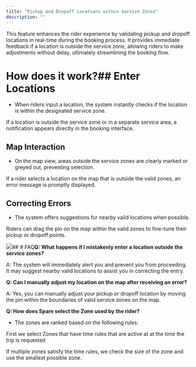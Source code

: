 ```yaml
---
title: "Pickup and Dropoff Locations within Service Zones"
description: ""
---
```


This feature enhances the rider experience by validating pickup and dropoff locations in real-time during the booking process. It provides immediate feedback if a location is outside the service zone, allowing riders to make adjustments without delay, ultimately streamlining the booking flow.

# How does it work?## **Enter Locations**

- When riders input a location, the system instantly checks if the location is within the designated service zone.

If a location is outside the service zone or in a separate service area, a notification appears directly in the booking interface.
​

## **Map Interaction**

- On the map view, areas outside the service zones are clearly marked or greyed out, preventing selection.

If a rider selects a location on the map that is outside the valid zones, an error message is promptly displayed.
​

## **Correcting Errors**

- The system offers suggestions for nearby valid locations when possible.

Riders can drag the pin on the map within the valid zones to fine-tune their pickup or dropoff points.

![](https://downloads.intercomcdn.com/i/o/1029146758/67b58c57044020ca5d945f18/image.png?expires=1753820100&signature=8ceb7da2db293acfc6b79fb5e9c3bbd9879a7a469bd4f262d9502a3e1f4b4eb6&req=dSAlH8h6m4ZaUfMW1HO4zV8P%2BDacD75zB0dHeW%2FAkNrqIhcdbdAiA7nIGuhz%0A98FN%0A)## # FAQ**Q: What happens if I mistakenly enter a location outside the service zones?** 

A: The system will immediately alert you and prevent you from proceeding. It may suggest nearby valid locations to assist you in correcting the entry.
​

**Q: Can I manually adjust my location on the map after receiving an error?** 

A: Yes, you can manually adjust your pickup or dropoff location by moving the pin within the boundaries of valid service zones on the map.

**Q: How does Spare select the Zone used by the rider?**

- The zones are ranked based on the following rules:

First we select Zones that have time rules that are active at at the time the trip is requested

If multiple zones satisfy the time rules, we check the size of the zone and use the smallest possible zone.
